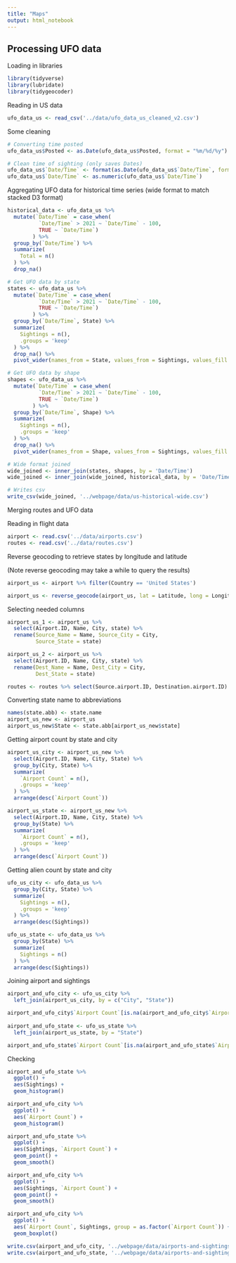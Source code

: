 ```yaml
---
title: "Maps"
output: html_notebook
---
```


## Processing UFO data

Loading in libraries

```r
library(tidyverse)
library(lubridate)
library(tidygeocoder)
```

Reading in US data

```r
ufo_data_us <- read_csv('../data/ufo_data_us_cleaned_v2.csv')
```

Some cleaning

```r
# Converting time posted
ufo_data_us$Posted <- as.Date(ufo_data_us$Posted, format = "%m/%d/%y")

# Clean time of sighting (only saves Dates)
ufo_data_us$`Date/Time` <- format(as.Date(ufo_data_us$`Date/Time`, format = "%m/%d/%y"), "%Y")
ufo_data_us$`Date/Time` <- as.numeric(ufo_data_us$`Date/Time`)
```

Aggregating UFO data for historical time series (wide format to match stacked D3 format)

```r
historical_data <- ufo_data_us %>%
  mutate(`Date/Time` = case_when(
          `Date/Time` > 2021 ~ `Date/Time` - 100,
          TRUE ~ `Date/Time`)
        ) %>% 
  group_by(`Date/Time`) %>% 
  summarize(
    Total = n()
  ) %>% 
  drop_na() 

# Get UFO data by state
states <- ufo_data_us %>% 
  mutate(`Date/Time` = case_when(
          `Date/Time` > 2021 ~ `Date/Time` - 100,
          TRUE ~ `Date/Time`)
        ) %>% 
  group_by(`Date/Time`, State) %>% 
  summarize(
    Sightings = n(),
    .groups = 'keep'
  ) %>% 
  drop_na() %>% 
  pivot_wider(names_from = State, values_from = Sightings, values_fill = list(Sightings = 0))

# Get UFO data by shape
shapes <- ufo_data_us %>% 
  mutate(`Date/Time` = case_when(
          `Date/Time` > 2021 ~ `Date/Time` - 100,
          TRUE ~ `Date/Time`)
        ) %>% 
  group_by(`Date/Time`, Shape) %>% 
  summarize(
    Sightings = n(),
    .groups = 'keep'
  ) %>% 
  drop_na() %>% 
  pivot_wider(names_from = Shape, values_from = Sightings, values_fill = list(Sightings = 0))

# Wide format joined
wide_joined <- inner_join(states, shapes, by = 'Date/Time')
wide_joined <- inner_join(wide_joined, historical_data, by = 'Date/Time')

# Writes csv
write_csv(wide_joined, '../webpage/data/us-historical-wide.csv')
```

Merging routes and UFO data

Reading in flight data

```r
airport <- read.csv('../data/airports.csv')
routes <- read.csv('../data/routes.csv')
```

Reverse geocoding to retrieve states by longitude and latitude

(Note reverse geocoding may take a while to query the results)

```r
airport_us <- airport %>% filter(Country == 'United States')

airport_us <- reverse_geocode(airport_us, lat = Latitude, long = Longitude, full_results = TRUE)
```

Selecting needed columns

```r
airport_us_1 <- airport_us %>% 
  select(Airport.ID, Name, City, state) %>% 
  rename(Source_Name = Name, Source_City = City,
         Source_State = state)

airport_us_2 <- airport_us %>% 
  select(Airport.ID, Name, City, state) %>% 
  rename(Dest_Name = Name, Dest_City = City,
         Dest_State = state)

routes <- routes %>% select(Source.airport.ID, Destination.airport.ID)
```

Converting state name to abbreviations

```r
names(state.abb) <- state.name 
airport_us_new <- airport_us
airport_us_new$State <- state.abb[airport_us_new$state]
```

Getting airport count by state and city

```r
airport_us_city <- airport_us_new %>% 
  select(Airport.ID, Name, City, State) %>% 
  group_by(City, State) %>% 
  summarize(
    `Airport Count` = n(),
    .groups = 'keep'
  ) %>% 
  arrange(desc(`Airport Count`))

airport_us_state <- airport_us_new %>% 
  select(Airport.ID, Name, City, State) %>% 
  group_by(State) %>% 
  summarize(
    `Airport Count` = n(),
    .groups = 'keep'
  ) %>% 
  arrange(desc(`Airport Count`))
```

Getting alien count by state and city

```r
ufo_us_city <- ufo_data_us %>% 
  group_by(City, State) %>% 
  summarize(
    Sightings = n(),
    .groups = 'keep'
  ) %>% 
  arrange(desc(Sightings))

ufo_us_state <- ufo_data_us %>% 
  group_by(State) %>% 
  summarize(
    Sightings = n()
  ) %>% 
  arrange(desc(Sightings))
```

Joining airport and sightings

```r
airport_and_ufo_city <- ufo_us_city %>% 
  left_join(airport_us_city, by = c("City", "State"))

airport_and_ufo_city$`Airport Count`[is.na(airport_and_ufo_city$`Airport Count`)] <- 0
  
airport_and_ufo_state <- ufo_us_state %>%
  left_join(airport_us_state, by = "State")

airport_and_ufo_state$`Airport Count`[is.na(airport_and_ufo_state$`Airport Count`)] <- 0
```

Checking 

```r
airport_and_ufo_state %>% 
  ggplot() +
  aes(Sightings) + 
  geom_histogram()
```

```r
airport_and_ufo_city %>% 
  ggplot() +
  aes(`Airport Count`) + 
  geom_histogram()
```


```r
airport_and_ufo_state %>% 
  ggplot() +
  aes(Sightings, `Airport Count`) +
  geom_point() +
  geom_smooth()
```

```r
airport_and_ufo_city %>% 
  ggplot() +
  aes(Sightings, `Airport Count`) +
  geom_point() +
  geom_smooth()
```

```r
airport_and_ufo_city %>% 
  ggplot() +
  aes(`Airport Count`, Sightings, group = as.factor(`Airport Count`)) + 
  geom_boxplot()
```

```r
write.csv(airport_and_ufo_city, '../webpage/data/airports-and-sightings-city.csv')
write.csv(airport_and_ufo_state, '../webpage/data/airports-and-sightings-state.csv')
```

